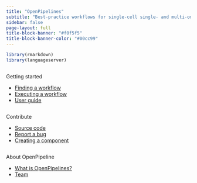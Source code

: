 ```yaml
---
title: "OpenPipelines"
subtitle: "Best-practice workflows for single-cell single- and multi-omics data"
sidebar: false
page-layout: full
title-block-banner: "#f0f5f5"
title-block-banner-color: "#00cc99"
---
```


```r
library(rmarkdown)
library(languageserver)
```

::: {layout-nrow=1}

:::{.column}
Getting started

 - [Finding a workflow](./components)
 - [Executing a workflow](./guide/running_pipelines.qmd)
 - [User guide](./guide/)
:::

:::{.column}
Contribute

- [Source code](https://github.com/openpipelines-bio/openpipeline)
- [Report a bug](https://github.com/openpipelines-bio/openpipeline/issues/new)
- [Creating a component]()
:::

:::{.column}
About OpenPipeline

- [What is OpenPipelines?](./about/openpipelines.qmd)
- [Team](./about/authors.qmd)
:::
:::
